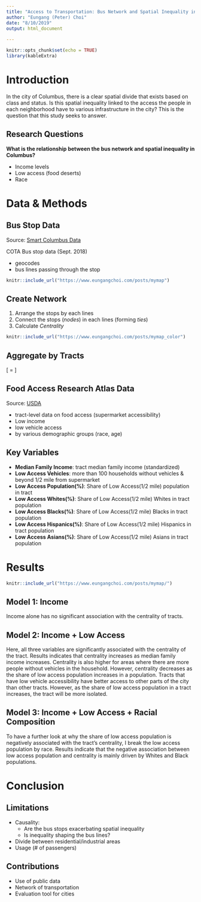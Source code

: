 ```yaml
---
title: "Access to Transportation: Bus Network and Spatial Inequality in Columbus"
author: "Eungang (Peter) Choi"
date: "8/10/2019"
output: html_document
      
---
```


```r
knitr::opts_chunk$set(echo = TRUE)
library(kableExtra)
```

# Introduction

In the city of Columbus, there is a clear spatial divide that exists based on class and status. Is this spatial inequality linked to the access the people in each neighborhood have to various infrastructure in the city? This is the question that this study seeks to answer.

## Research Questions

**What is the relationship between the bus network and spatial inequality in Columbus?**

  + Income levels
  + Low access (food deserts)
  + Race

# Data & Methods

## Bus Stop Data
Source: [Smart Columbus Data](https://smartcolumbusos.com)

COTA Bus stop data (Sept. 2018)

+ geocodes
+ bus lines passing through the stop

```r
knitr::include_url("https://www.eungangchoi.com/posts/mymap")
```

## Create Network

1. Arrange the stops by each lines
2. Connect the stops (*nodes*) in each lines (forming *ties*)
3. Calculate *Centrality*

```r
knitr::include_url("https://www.eungangchoi.com/posts/mymap_color")
```

## Aggregate by Tracts


\[\textrm{Tract Centrality} = \frac{\textrm{Sum of centrality scores in all the bus stops in each tract}}{\textrm{Number of bus stops in each tract}}\]

## Food Access Research Atlas Data

Source: [USDA](https://www.ers.usda.gov/data-products/food-access-research-atlas/)

+ tract-level data on food access (supermarket accessibility)
+ Low income
+ low vehicle access
+ by various demographic groups (race, age)

## Key Variables

+ **Median Family Income**: tract median family income (standardized)
+ **Low Access Vehicles**: more than 100 households without vehicles & beyond 1/2 mile from supermarket
+ **Low Access Population(%)**: Share of Low Access(1/2 mile) population in tract 
+ **Low Access Whites(%)**: Share of Low Access(1/2 mile) Whites in tract population 
+ **Low Access Blacks(%)**: Share of Low Access(1/2 mile) Blacks in tract population 
+ **Low Access Hispanics(%)**: Share of Low Access(1/2 mile) Hispanics in tract population 
+ **Low Access Asians(%)**: Share of Low Access(1/2 mile) Asians in tract population 

# Results
```r
knitr::include_url("https://www.eungangchoi.com/posts/mymap/")
```

## Model 1: Income
Income alone has no significant association with the centrality of tracts. 

## Model 2: Income + Low Access
Here, all three variables are significantly associated with the centrality of the tract. Results indicates that centrality increases as median family income increases. Centrality is also higher for areas where there are more people without vehicles in the household. However, centrality decreases as the share of low access population increases in a population. Tracts that have low vehicle accessibility have better access to other parts of the city than other tracts. However, as the share of low access population in a tract increases, the tract will be more isolated.

## Model 3: Income + Low Access + Racial Composition
To have a further look at why the share of low access population is negatively associated with the tract's centrality, I break the low access population by race. Results indicate that the negative association between low access population and centrality is mainly driven by Whites and Black populations. 

# Conclusion
## Limitations

+ Causality: 
  + Are the bus stops exacerbating spatial inequality
  + Is inequality shaping the bus lines?

+ Divide between residential/industrial areas
+ Usage (# of passengers)

## Contributions

+ Use of public data
+ Network of transportation
+ Evaluation tool for cities